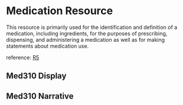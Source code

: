 

<Meta of={Stories}/>

# Medication Resource

This resource is primarily used for the identification and definition of a medication, including ingredients, for the purposes of prescribing, dispensing, and administering a medication as well as for making statements about medication use.

reference: [R5](http://hl7.org/fhir/R5/medication.html)

## Med310 Display

<Canvas of={Stories.Med0310Display}/>

## Med310 Narrative

<Canvas of={Stories.Med0310Narrative}/>
